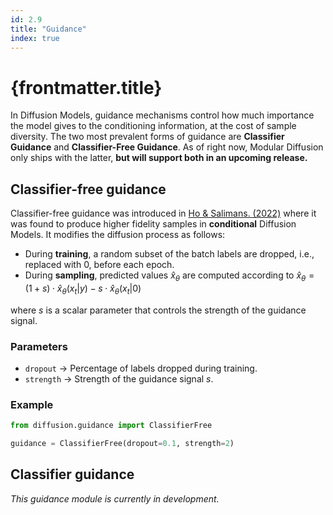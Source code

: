---
id: 2.9
title: "Guidance"
index: true
---

# {frontmatter.title}

In Diffusion Models, guidance mechanisms control how much importance the model gives to the conditioning information, at the cost of sample diversity. The two most prevalent forms of guidance are **Classifier Guidance** and **Classifier-Free Guidance**. As of right now, Modular Diffusion only ships with the latter, **but will support both in an upcoming release.**

## Classifier-free guidance

Classifier-free guidance was introduced in [Ho & Salimans. (2022)](https://arxiv.org/abs/2207.12598) where it was found to produce higher fidelity samples in **conditional** Diffusion Models. It modifies the diffusion process as follows:

- During **training**, a random subset of the batch labels are dropped, i.e., replaced with 0, before each epoch.
- During **sampling**, predicted values $\hat{x}_\theta$ are computed according to $\hat{x}_\theta = (1 + s)\cdot\hat{x}_\theta(x_t|y) - s\cdot\hat{x}_\theta(x_t|0)$

where $s$ is a scalar parameter that controls the strength of the guidance signal.

### Parameters

- `dropout` -> Percentage of labels dropped during training.
- `strength` -> Strength of the guidance signal $s$.

### Example

```python
from diffusion.guidance import ClassifierFree

guidance = ClassifierFree(dropout=0.1, strength=2)
```

## Classifier guidance

*This guidance module is currently in development.*
